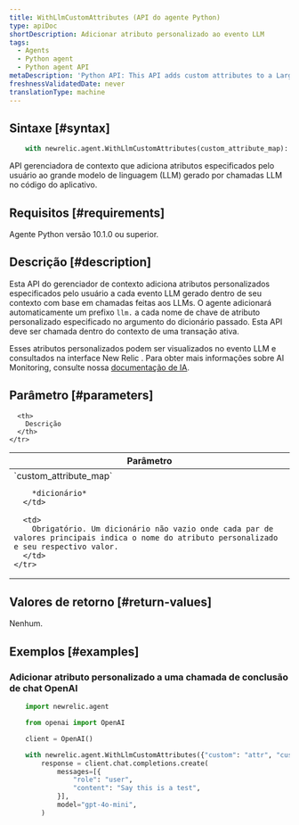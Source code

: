 ```yaml
---
title: WithLlmCustomAttributes (API do agente Python)
type: apiDoc
shortDescription: Adicionar atributo personalizado ao evento LLM
tags:
  - Agents
  - Python agent
  - Python agent API
metaDescription: 'Python API: This API adds custom attributes to a Large Language Model (LLM) events generated in AI applications.'
freshnessValidatedDate: never
translationType: machine
---
```


## Sintaxe [#syntax]

```py
    with newrelic.agent.WithLlmCustomAttributes(custom_attribute_map):
```

API gerenciadora de contexto que adiciona atributos especificados pelo usuário ao grande modelo de linguagem (LLM) gerado por chamadas LLM no código do aplicativo.

## Requisitos [#requirements]

Agente Python versão 10.1.0 ou superior.

## Descrição [#description]

Esta API do gerenciador de contexto adiciona atributos personalizados especificados pelo usuário a cada evento LLM gerado dentro de seu contexto com base em chamadas feitas aos LLMs. O agente adicionará automaticamente um prefixo `llm.` a cada nome de chave de atributo personalizado especificado no argumento do dicionário passado. Esta API deve ser chamada dentro do contexto de uma transação ativa.

Esses atributos personalizados podem ser visualizados no evento LLM e consultados na interface New Relic . Para obter mais informações sobre AI Monitoring, consulte nossa [documentação de IA](https://docs.newrelic.com/docs/ai-monitoring/intro-to-ai-monitoring/).

## Parâmetro [#parameters]

<table>
  <thead>
    <tr>
      <th width="25%">
        Parâmetro
      </th>

      <th>
        Descrição
      </th>
    </tr>
  </thead>

  <tbody>
    <tr>
      <td>
        `custom_attribute_map`

        *dicionário*
      </td>

      <td>
        Obrigatório. Um dicionário não vazio onde cada par de valores principais indica o nome do atributo personalizado e seu respectivo valor.
      </td>
    </tr>
  </tbody>
</table>

## Valores de retorno [#return-values]

Nenhum.

## Exemplos [#examples]

### Adicionar atributo personalizado a uma chamada de conclusão de chat OpenAI

```py
    import newrelic.agent

    from openai import OpenAI

    client = OpenAI()

    with newrelic.agent.WithLlmCustomAttributes({"custom": "attr", "custom1": "attr1"}):
        response = client.chat.completions.create(
            messages=[{
                "role": "user",
                "content": "Say this is a test",
            }],
            model="gpt-4o-mini",
        )
```